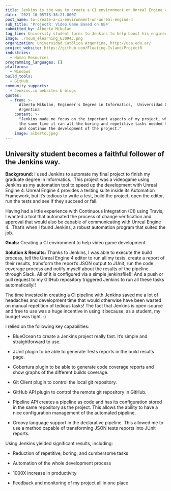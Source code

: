 ```yaml
---
title: Jenkins is the way to create a CI environment on Unreal Engine 4
date: '2021-10-05T18:36:21.000Z'
post_name: to-create-a-ci-environment-on-unreal-engine-4
sub_title: 'ProjectR: Video Game Based on UE4'
submitted_by: Alberto Mikulan
tag_line: University student turns to Jenkins to help boost his engineering skills.
image: ./noun_elearning_630943.png
organization: Universidad Católica Argentina, http://uca.edu.ar/
project_website: https://github.com/Floating-Island/ProjectR
industries:
  - Human Resources
programming_languages: []
platforms:
  - Windows
build_tools:
  - GitHub
community_supports:
  - Jenkins.io websites & blogs
quotes:
  - from: >-
      Alberto Mikulan, Engineer's Degree in Informatics,  Universidad Católica
      Argentina
    content: >-
      "Jenkins made me focus on the important aspects of my project, while at
      the same time it ran all the boring and repetitive tasks needed to approve
      and continue the development of the project."
    image: alberto.jpeg
---
```

## University student becomes a faithful follower of the Jenkins way.

**Background:** I used Jenkins to automate my final project to finish my graduate degree in Informatics.  This project was a videogame using Jenkins as my automation tool to speed up the development with Unreal Engine 4. Unreal Engine 4 provides a testing suite inside its Automation Framework, but it’s tedious to write a test, build the project, open the editor, run the tests and see if they succeed or fail.

Having had a little experience with Continuous Integration (CI) using Travis, I wanted a tool that automated the process of change verification and approval that would also be capable of communicating with Unreal Engine 4.  That’s when I found Jenkins, a robust automation program that suited the job.

**Goals:** Creating a CI environment to help video game development

<Testimonal idx="0" />

**Solution & Results:** Thanks to Jenkins, I was able to execute the build process, tell the Unreal Engine 4 editor to run all my tests, create a report of their results, transform the report’s JSON output to JUnit, run the code coverage process and notify myself about the results of the pipeline through Slack. All of it is configured via a simple jenkinsfile!!! And a push or pull request to my GitHub repository triggered Jenkins to run all these tasks automatically!!

The time invested in creating a CI pipeline with Jenkins saved me a lot of headaches and development time that would otherwise have been wasted on manual repetition of tedious tasks! The fact that Jenkins is open-source and free to use was a huge incentive in using it because, as a student, my budget was tight. :)

I relied on the following key capabilities:

-   BlueOcean to create a Jenkins project really fast. It’s simple and straightforward to use.

-   JUnit plugin to be able to generate Tests reports in the build results page.

-   Cobertura plugin to be able to generate code coverage reports and show graphs of the different builds coverage.

-   Git Client plugin to control the local git repository.

-   GitHub API plugin to control the remote git repository in GitHub.

-   Pipeline API creates a pipeline as code and has its configuration stored in the same repository as the project. This allows the ability to have a nice configuration management of the automated pipeline.

-   Groovy language support in the declarative pipeline. This allowed me to use a method capable of transforming JSON tests reports into JUnit reports.

Using Jenkins yielded significant results, including:

-   Reduction of repetitive, boring, and cumbersome tasks

-   Automation of the whole development process

-   1000X increase in productivity

-   Feedback and monitoring of my project all in one place
